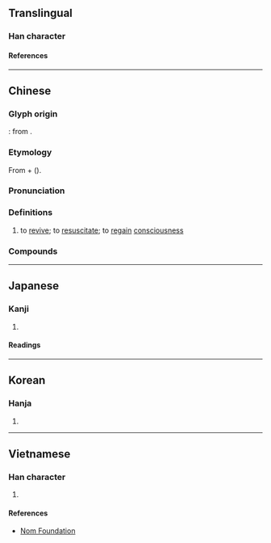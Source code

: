 {{also|更生|苏}}
{{character info/new}}
==Translingual==

===Han character===
{{Han char|rn=100|rad=生|as=07|sn=12|four=15501|canj=MKHQM|ids=⿺更生}}

====References====
{{Han ref|kx=0755.150|dkj=21691|dj=1165.130|hdz=42578.030|uh=7526}}

----

==Chinese==
{{zh-forms|s=苏|t2=蘇|alt=穌,蘓}}

===Glyph origin===
{{liushu|ic}}: from {{zh-l|*更生|to be reborn}}.

===Etymology===
From {{m|und|*s-||causative prefix}} + {{och-l|悟|to awake}} ({{zh-ref|Schuessler, 2007}}).

===Pronunciation===
{{zh-pron
|m=sū
|m-s=
|c=sou1
|c-t=
|g=
|h=pfs=
|j=
|mb=
|md=sŭ
|mn=so͘
|mn-t=sou1
|w=1su
|x=
|cat=v
}}

===Definitions===
{{zh-hanzi}}

# to [[revive]]; to [[resuscitate]]; to [[regain]] [[consciousness]]

===Compounds===
{{zh-der|心肺復甦|心肺復甦術|復甦期|復甦|死而復甦|甦醒}}

----

==Japanese==

===Kanji===
{{ja-kanji|grade=|rs=生07}}

# {{defn|lang=ja|sort=生07}}

====Readings====
{{ja-readings
|goon=す
|kanon=そ
|kun=よみがえ-る<よみがへ-る
|nanori=
}}

----

==Korean==

===Hanja===
{{ko-hanja|hangeul=소|eumhun=|rv=so|mr=so|y=so}}

# {{defn|lang=ko|sort=生07}}

----

==Vietnamese==

===Han character===
{{vi-readings|rs=生07| hanviet = tô}}

# {{defn|lang=vi|sort=生07}}

====References====
*[http://nomfoundation.org/common/nom_details.php?codepoint=7526 Nom Foundation]